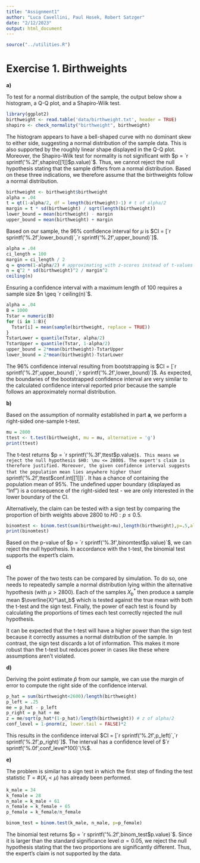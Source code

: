---
title: "Assignment1"
author: "Luca Cavellini, Paul Hosek, Robert Satzger"
date: "2/12/2023"
output: html_document
---

```{r, include=FALSE}
source("../utilities.R")
```

# Exercise 1. Birthweights
**a)**

To test for a normal distribution of the sample, the output below show a histogram, a Q-Q plot, and a Shapiro-Wilk test.
```{r}
library(ggplot2)
birthweight <- read.table('data/birthweight.txt', header = TRUE)
shapiro <- check_normality("birthweight", birthweight)
```

The histogram appears to have a bell-shaped curve with no dominant skew to either side, suggesting a normal distribution of the sample data. This is also supported by the roughly linear shape displayed in the Q-Q plot. Moreover, the Shapiro-Wilk test for normality is not significant with $p = `r sprintf('%.2f',shapiro[[1]]$p.value)`$. Thus, we cannot reject the null hypothesis stating that the sample differs from a normal distribution. Based on these three indications, we therefore assume that the birthweights follow a normal distribution.

```{r}
birthweight <- birthweight$birthweight
alpha = .04
t = qt(1-alpha/2, df = length(birthweight)-1) # t of alpha/2
margin = t * sd(birthweight) / sqrt(length(birthweight)) 
lower_bound = mean(birthweight) - margin
upper_bound = mean(birthweight) + margin
```
Based on our sample, the 96\% confidence interval for $\mu$ is $CI = [`r sprintf('%.2f',lower_bound)`,`r sprintf('%.2f',upper_bound)`]$.

```{r}
alpha = .04
ci_length = 100
margin = ci_length / 2 
q = qnorm(1-alpha/2) # approximating with z-scores instead of t-values because t-distribution depends on sample size itself
n = q^2 * sd(birthweight)^2 / margin^2 
ceiling(n)
```
Ensuring a confidence interval with a maximum length of 100 requires a sample size $n \geq `r ceiling(n)`$.

```{r}
alpha = .04
B = 1000
Tstar = numeric(B)
for (i in 1:B){
  Tstar[i] = mean(sample(birthweight, replace = TRUE))
}
TstarLower = quantile(Tstar, alpha/2)
TstarUpper = quantile(Tstar, 1-alpha/2)
upper_bound = 2*mean(birthweight)-TstarUpper
lower_bound = 2*mean(birthweight)-TstarLower
```

The 96% confidence interval resulting from bootstrapping is $CI = [`r sprintf('%.2f',upper_bound)`,`r sprintf('%.2f',lower_bound)`]$. As expected, the boundaries of the bootstrapped confidence interval are very similar to the calculated confidence interval reported prior because the sample follows an approximately normal distribution.

**b)**

Based on the assumption of normality established in part **a**, we perform a right-sided one-sample t-test.
```{r}
mu = 2800
ttest <- t.test(birthweight, mu = mu, alternative = 'g')
print(ttest)
```
The t-test returns $p = `r sprintf('%.3f',ttest$p.value)`$. This means we reject the null hypothesis $H0: \mu <= 2800$. The expert's claim is therefore justified. Moreover, the given confidence interval suggests that the population mean lies anywhere higher than `r sprintf('%.2f',ttest$conf.int[[1]])`. It has a chance of containing the population mean of 95%. The undefined upper boundary (displayed as "Inf") is a consequence of the right-sided test - we are only interested in the lower boundary of the CI.

Alternatively, the claim can be tested with a sign test by comparing the proportion of birth weights above 2800 to $H0: p \leq 0.5$.

```{r}
binomtest <- binom.test(sum(birthweight>mu),length(birthweight),p=.5,alt='g')
print(binomtest)
```

Based on the p-value of $p = `r sprintf('%.3f',binomtest$p.value)`$, we can reject the null hypothesis. In accordance with the t-test, the binomial test supports the expert's claim.

**c)** 

The power of the two tests can be compared by simulation.
To do so, one needs to repeatedly sample a normal distribution lying within the alternative hypothesis (with $\mu > 2800$). Each of the samples $X^\ast_b$ then produce a sample mean $\overline{X}^\ast_b$ which is tested against the true mean with both the t-test and the sign test.
Finally, the power of each test is found by calculating the proportions of times each test correctly rejected the null hypothesis.

It can be expected that the t-test will have a higher power than the sign test because it correctly assumes a normal distribution of the sample. In contrast, the sign test discards a lot of information. This makes it more robust than the t-test but reduces power in cases like these where assumptions aren't violated.

**d)**

Deriving the point estimate $\hat{p}$ from our sample, we can use the margin of error to compute the right side of the confidence interval. 
```{r, collapse=TRUE}
p_hat = sum(birthweight<2600)/length(birthweight)
p_left = .25
me = p_hat - p_left
p_right = p_hat + me
z = me/sqrt(p_hat*(1-p_hat)/length(birthweight)) # z of alpha/2
conf_level = 1-pnorm(z, lower.tail = FALSE)*2
```

This results in the confidence interval $CI = [`r sprintf('%.2f',p_left)`,`r sprintf('%.2f',p_right)`]$. The interval has a confidence level of $`r sprintf('%.0f',conf_level*100)`\%$.


**e)**

The problem is similar to a sign test in which the first step of finding the test statistic $T = \#(X_i < \mu)$ has already been performed. 
```{r}
k_male = 34
k_female = 28
n_male = k_male + 61
n_female = k_female + 65
p_female = k_female/n_female

binom_test = binom.test(k_male, n_male, p=p_female)
```

The binomial test returns $p = `r sprintf('%.2f',binom_test$p.value)`$. Since it is larger than the standard significance level $\alpha = 0.05$, we reject the null hypothesis stating that the two proportions are significantly different. Thus, the expert's claim is not supported by the data.
